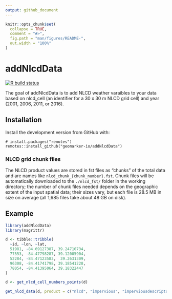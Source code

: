 ```yaml
---
output: github_document
---
```


<!-- README.md is generated from README.Rmd. Please edit that file -->

```r
knitr::opts_chunk$set(
  collapse = TRUE,
  comment = "#>",
  fig.path = "man/figures/README-",
  out.width = "100%"
)
```

# addNlcdData

<!-- badges: start -->
[![R build status](https://github.com/geomarker-io/addNlcdData/workflows/R-CMD-check/badge.svg)](https://github.com/geomarker-io/addNlcdData/actions)
<!-- badges: end -->

The goal of addNlcdData is to add NLCD weather varaibles to your data based on nlcd_cell (an identifier for a 30 x 30 m NLCD grid cell) and year (2001, 2006, 2011, or 2016).

## Installation

Install the development version from GitHub with:

```
# install.packages("remotes")
remotes::install_github("geomarker-io/addNlcdData")
```

### NLCD grid chunk files

The NLCD product values are stored in fst files as "chunks" of the total data and are names like `nlcd_chunk_{chunk_number}.fst`. Chunk files will be automatically downloaded to the `./nlcd_fst/` folder in the working directory; the number of chunk files needed depends on the geographic extent of the input spatial data; their sizes vary, but each file is 28.5 MB in size on average (all 1,685 files take about 48 GB on disk). 

## Example

```r
library(addNlcdData)
library(magrittr)

d <- tibble::tribble(
  ~id, ~lon, ~lat,
  51981, -84.69127387, 39.24710734,
  77553, -84.47798287, 39.12005904,
  52284, -84.47123583,  39.2631309,
  96308, -84.41741798, 39.18541228,
  78054, -84.41395064, 39.18322447
)

d <- get_nlcd_cell_numbers_points(d)

get_nlcd_data(d, product = c("nlcd", "impervious", "imperviousdescriptor"), year = 2016)
```


